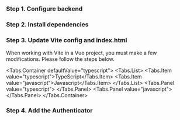 
### Step 1. Configure backend

<QuickStartPullWeb />

### Step 2. Install dependencies

<QuickStartInstallWeb />

### Step 3. Update Vite config and index.html

When working with Vite in a Vue project, you must make a few modifications. Please follow the steps below.

<Tabs.Container defaultValue="typescript">
  <Tabs.List>
    <Tabs.Item value="typescript">TypeScript</Tabs.Item>
    <Tabs.Item value="javascript">Javascript</Tabs.Item>
  </Tabs.List>
  <Tabs.Panel value="typescript">
    <VitePolyfill />
    <VitePolyfillTS />
  </Tabs.Panel>
  <Tabs.Panel value="javascript">
    <VitePolyfill />
  </Tabs.Panel>
</Tabs.Container>

### Step 4. Add the Authenticator

<QuickStartAddWeb />

<TroubleshootingWeb />
